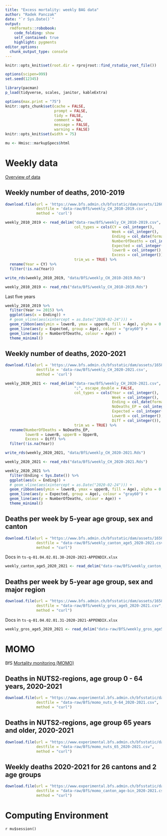 ```yaml
---
title: "Excess mortality: weekly BAG data"
author: "Radek Panczak"
date: "`r Sys.Date()`"
output:
  rmdformats::robobook:
    code_folding: show
    self_contained: true
    highlight: pygments
editor_options: 
  chunk_output_type: console
---
```



```r
knitr::opts_knit$set(root.dir = rprojroot::find_rstudio_root_file())

options(scipen=999)
set.seed(12345)

library(pacman)
p_load(tidyverse, scales, janitor, kableExtra)

options(max.print = "75")
knitr::opts_chunk$set(cache = FALSE,
                      prompt = FALSE,
                      tidy = FALSE,
                      comment = NA,
                      message = FALSE,
                      warning = FALSE)
knitr::opts_knit$set(width = 75)

mu <- Hmisc::markupSpecs$html
```

<!-- ----------------------------------------------------- -->

# Weekly data

[Overview of data](https://www.bfs.admin.ch/bfs/en/home/statistics/health/state-health/mortality-causes-death.html)

## Weekly number of deaths, 2010-2019

```r
download.file(url = 'https://www.bfs.admin.ch/bfsstatic/dam/assets/12607335/master',
              destfile = 'data-raw/BfS/weekly_CH_2010-2019.csv',
              method = 'curl')

weekly_2010_2019 <- read_delim("data-raw/BfS/weekly_CH_2010-2019.csv", ";", escape_double = FALSE, 
                               col_types = cols(CY = col_integer(), 
                                                Week = col_integer(), 
                                                Ending = col_date(format = "%d.%m.%Y"), 
                                                NumberOfDeaths = col_integer(), 
                                                Expected = col_integer(), 
                                                lowerB = col_integer(), upperB = col_integer(), 
                                                Excess = col_integer()), 
                               trim_ws = TRUE) %>% 
  rename(Year = CY) %>% 
  filter(!is.na(Year))

write_rds(weekly_2010_2019, "data/BfS/weekly_CH_2010-2019.Rds")
```

```r
weekly_2010_2019 <- read_rds("data/BfS/weekly_CH_2010-2019.Rds") 
```

Last five years

```r
weekly_2010_2019 %>% 
  filter(Year >= 2015) %>% 
  ggplot(aes(x = Ending)) +
  # geom_vline(aes(xintercept = as.Date("2020-02-24"))) +
  geom_ribbon(aes(ymin = lowerB, ymax = upperB, fill = Age), alpha = 0.1) +
  geom_line(aes(y = Expected, group = Age), colour = "gray60") + 
  geom_line(aes(y = NumberOfDeaths, colour = Age)) + 
  theme_minimal()
```

## Weekly number of deaths, 2020-2021

```r
download.file(url = 'https://www.bfs.admin.ch/bfsstatic/dam/assets/16584731/master',
              destfile = 'data-raw/BfS/weekly_CH_2020-2021.csv',
              method = 'curl')

weekly_2020_2021 <- read_delim("data-raw/BfS/weekly_CH_2020-2021.csv", 
                               ";", escape_double = FALSE, 
                               col_types = cols(Year = col_integer(), 
                                                Week = col_integer(), 
                                                Ending = col_date(format = "%d.%m.%Y"), 
                                                NoDeaths_EP = col_integer(), 
                                                Expected = col_integer(), 
                                                LowerB = col_integer(), UpperB = col_integer(), 
                                                Diff = col_integer()), 
                               trim_ws = TRUE) %>% 
  rename(NumberOfDeaths = NoDeaths_EP,
         lowerB = LowerB, upperB = UpperB,
         Excess = Diff) %>% 
  filter(!is.na(Year))

write_rds(weekly_2020_2021, "data/BfS/weekly_CH_2020-2021.Rds")
```

```r
weekly_2020_2021 <- read_rds("data/BfS/weekly_CH_2020-2021.Rds")
```

```r
weekly_2020_2021 %>% 
  filter(Ending < Sys.Date()) %>% 
  ggplot(aes(x = Ending)) +
  # geom_vline(aes(xintercept = as.Date("2020-02-24"))) +
  geom_ribbon(aes(ymin = lowerB, ymax = upperB, fill = Age), alpha = 0.1) +
  geom_line(aes(y = Expected, group = Age), colour = "gray60") + 
  geom_line(aes(y = NumberOfDeaths, colour = Age)) + 
  theme_minimal()
```

## Deaths per week by 5-year age group, sex and canton

```r
download.file(url = "https://www.bfs.admin.ch/bfsstatic/dam/assets/16584733/master",
              destfile = "data-raw/BfS/weekly_canton_age5_2020-2021.csv", 
              method = "curl")
```

Docs in `ts-q-01.04.02.01.30-2020-2021-APPENDIX.xlsx` 

```r
weekly_canton_age5_2020_2021 <- read_delim("data-raw/BfS/weekly_canton_age5_2020-2021.csv", ";", escape_double = FALSE, col_types = cols(OBS_VALUE = col_integer()), trim_ws = TRUE)
```

## Deaths per week by 5-year age group, sex and major region

```r
download.file(url = "https://www.bfs.admin.ch/bfsstatic/dam/assets/16584751/master",
              destfile = "data-raw/BfS/weekly_gros_age5_2020-2021.csv", 
              method = "curl")
```

Docs in `ts-q-01.04.02.01.31-2020-2021-APPENDIX.xlsx`

```r
weekly_gros_age5_2020_2021 <- read_delim("data-raw/BfS/weekly_gros_age5_2020-2021.csv", ";", escape_double = FALSE, col_types = cols(OBS_VALUE = col_integer()), trim_ws = TRUE)
```

<!-- ----------------------------------------------------- -->

# MOMO

BfS [Mortality monitoring (MOMO)](https://www.experimental.bfs.admin.ch/expstat/en/home/innovative-methods/momo.html) 

## Deaths in NUTS2-regions, age group 0 - 64 years, 2020-2021

```r
download.file(url = "https://www.experimental.bfs.admin.ch/bfsstatic/dam/assets/16584743/master",
              destfile = "data-raw/BfS/momo_nuts_0-64_2020-2021.csv", 
              method = "curl")
```

## Deaths in NUTS2-regions, age group 65 years and older, 2020-2021

```r
download.file(url = "https://www.experimental.bfs.admin.ch/bfsstatic/dam/assets/16584737/master",
              destfile = "data-raw/BfS/momo_nuts_65_2020-2021.csv", 
              method = "curl")
```

## Weekly deaths 2020-2021 for 26 cantons and 2 age groups

```r
download.file(url = "https://www.experimental.bfs.admin.ch/bfsstatic/dam/assets/16584735/master",
              destfile = "data-raw/BfS/momo_canton_age-bin_2020-2021.csv", 
              method = "curl")
```

<!-- ----------------------------------------------------- -->

# Computing Environment

`r mu$session()`